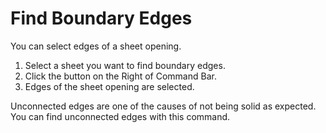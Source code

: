 
<Reference shortcut="" command="Find Boundary Edges" button="Right of Command Bar" />

# Find Boundary Edges

You can select edges of a sheet opening.

1. Select a sheet you want to find boundary edges.
2. Click the button <ButtonIcon type="button-find-boundary-edges" /> on the Right of Command Bar.
3. Edges of the sheet opening are selected.

<Callout type="info" emoji="💡">
Unconnected edges are one of the causes of not being solid as expected. You can find unconnected edges with this command.
</Callout>


